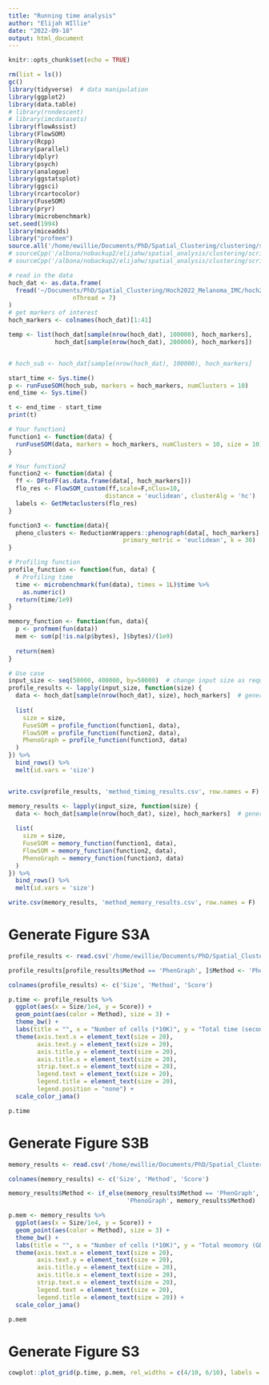 ```yaml
---
title: "Running time analysis"
author: "Elijah WIllie"
date: "2022-09-18"
output: html_document
---
```


```r
knitr::opts_chunk$set(echo = TRUE)
```

```r
rm(list = ls())
gc()
library(tidyverse)  # data manipulation
library(ggplot2)
library(data.table)
# library(rnndescent)
# library(imcdatasets)
library(flowAssist)
library(FlowSOM)
library(Rcpp)
library(parallel)
library(dplyr)
library(psych)
library(analogue)
library(ggstatsplot)
library(ggsci)
library(rcartocolor)
library(FuseSOM)
library(pryr)
library(microbenchmark)
set.seed(1994)
library(miceadds)
library("profmem")
source.all('/home/ewillie/Documents/PhD/Spatial_Clustering/clustering/scripts/')
# sourceCpp('/albona/nobackup2/elijahw/spatial_analysis/clustering/scripts/distMat.cpp')
# sourceCpp('/albona/nobackup2/elijahw/spatial_analysis/clustering/scripts/instabCorrection.cpp')
```


```r
# read in the data
hoch_dat <- as.data.frame(
  fread('~/Documents/PhD/Spatial_Clustering/Hoch2022_Melanoma_IMC/hoch2022_Melanoma_counts.csv', 
                  nThread = 7)
)
# get markers of interest
hoch_markers <- colnames(hoch_dat)[1:41]
```


```r
temp <- list(hoch_dat[sample(nrow(hoch_dat), 100000), hoch_markers],
             hoch_dat[sample(nrow(hoch_dat), 200000), hoch_markers])


# hoch_sub <- hoch_dat[sample(nrow(hoch_dat), 100000), hoch_markers]
```

```r
start_time <- Sys.time()
p <- runFuseSOM(hoch_sub, markers = hoch_markers, numClusters = 10)
end_time <- Sys.time()

t <- end_time - start_time
print(t)
```

```r
# Your function1
function1 <- function(data) {
  runFuseSOM(data, markers = hoch_markers, numClusters = 10, size = 10)
}

# Your function2
function2 <- function(data) {
  ff <- DFtoFF(as.data.frame(data[, hoch_markers]))
  flo_res <- FlowSOM_custom(ff,scale=F,nClus=10, 
                           distance = 'euclidean', clusterAlg = 'hc')
  labels <- GetMetaclusters(flo_res)
}

function3 <- function(data){
  pheno_clusters <- ReductionWrappers::phenograph(data[, hoch_markers], n_jobs = 8,
                                primary_metric = 'euclidean', k = 30)
}

# Profiling function
profile_function <- function(fun, data) {
  # Profiling time
  time <- microbenchmark(fun(data), times = 1L)$time %>%
    as.numeric()
  return(time/1e9)
}

memory_function <- function(fun, data){
  p <- profmem(fun(data))
  mem <- sum(p[!is.na(p$bytes), ]$bytes)/(1e9)
  
  return(mem)
}

```

```r
# Use case
input_size <- seq(50000, 400000, by=50000)  # change input size as required
profile_results <- lapply(input_size, function(size) {
  data <- hoch_dat[sample(nrow(hoch_dat), size), hoch_markers]  # generate random data; modify as required
  
  list(
    size = size,
    FuseSOM = profile_function(function1, data),
    FlowSOM = profile_function(function2, data),
    PhenoGraph = profile_function(function3, data)
  )
}) %>%
  bind_rows() %>%
  melt(id.vars = 'size')


write.csv(profile_results, 'method_timing_results.csv', row.names = F)
```


```r
memory_results <- lapply(input_size, function(size) {
  data <- hoch_dat[sample(nrow(hoch_dat), size), hoch_markers]  # generate random data; modify as required
  
  list(
    size = size,
    FuseSOM = memory_function(function1, data),
    FlowSOM = memory_function(function2, data),
    PhenoGraph = memory_function(function3, data)
  )
}) %>%
  bind_rows() %>%
  melt(id.vars = 'size')

write.csv(memory_results, 'method_memory_results.csv', row.names = F)
```


# Generate Figure S3A
```r
profile_results <- read.csv('/home/ewillie/Documents/PhD/Spatial_Clustering/clustering/method_timing_results.csv')

profile_results[profile_results$Method == 'PhenGraph', ]$Method <- 'PhenoGraph'

colnames(profile_results) <- c('Size', 'Method', 'Score')

p.time <- profile_results %>%
  ggplot(aes(x = Size/1e4, y = Score)) +
  geom_point(aes(color = Method), size = 3) + 
  theme_bw() + 
  labs(title = "", x = "Number of cells (*10K)", y = "Total time (seconds)") +
  theme(axis.text.x = element_text(size = 20),
        axis.text.y = element_text(size = 20),
        axis.title.y = element_text(size = 20),
        axis.title.x = element_text(size = 20),
        strip.text.x = element_text(size = 20),
        legend.text = element_text(size = 20),
        legend.title = element_text(size = 20),
        legend.position = "none") + 
  scale_color_jama()

p.time
```

# Generate Figure S3B
```r
memory_results <- read.csv('/home/ewillie/Documents/PhD/Spatial_Clustering/clustering/method_memory_results.csv')

colnames(memory_results) <- c('Size', 'Method', 'Score')

memory_results$Method <- if_else(memory_results$Method == 'PhenGraph', 
                                 'PhenoGraph', memory_results$Method)

p.mem <- memory_results %>%
  ggplot(aes(x = Size/1e4, y = Score)) +
  geom_point(aes(color = Method), size = 3) + 
  theme_bw() + 
  labs(title = "", x = "Number of cells (*10K)", y = "Total meomory (GB)") +
  theme(axis.text.x = element_text(size = 20),
        axis.text.y = element_text(size = 20),
        axis.title.y = element_text(size = 20),
        axis.title.x = element_text(size = 20),
        strip.text.x = element_text(size = 20),
        legend.text = element_text(size = 20),
        legend.title = element_text(size = 20)) + 
  scale_color_jama()

p.mem
```

# Generate Figure S3
```r
cowplot::plot_grid(p.time, p.mem, rel_widths = c(4/10, 6/10), labels = c('A', 'B'))
```
